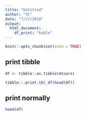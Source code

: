 ```yaml
---
title: "Untitled"
author: "TC"
date: "7/27/2018"
output: 
  html_document:
    df_print: "kable"
---
```


```r
knitr::opts_chunk$set(echo = TRUE)
```

## print tibble

```r
df <- tibble::as.tibble(mtcars)

tibble:::print.tbl_df(head(df))
```

## print normally

```r
head(df)
```

